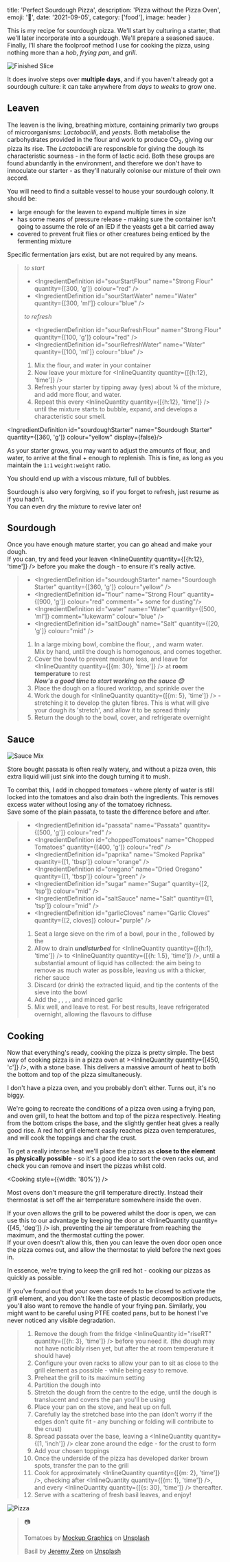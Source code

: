 




  title: 'Perfect Sourdough Pizza',
  description: 'Pizza without the Pizza Oven',
  emoji: '🍕',
  date: '2021-09-05',
  category: ['food'],
  image: header
}


This is my recipe for sourdough pizza. We'll start by culturing a starter, that we'll later incorporate into a sourdough. We'll prepare a seasoned sauce. Finally, I'll share the foolproof method I use for cooking the pizza, using nothing more than a *hob*, *frying pan*, and *grill*.


<Image image={IMG_1763} alt="Finished Slice" />

It does involve steps over **multiple days**, and if you haven't already got a sourdough culture: it can take anywhere from *days* to *weeks* to grow one.

<ServingsControl servings={6} plural="Pizzas" />

## Leaven

The leaven is the living, breathing mixture, containing primarily two groups of microorganisms: *Lactobacilli*, and *yeasts*. Both metabolise the carbohydrates provided in the flour and work to produce CO<sub>2</sub>, giving our pizza its rise. The *Lactobacilli* are responsible for giving the dough its characteristic sourness - in the form of lactic acid.
Both these groups are found abundantly in the environment, and therefore we don't have to innoculate our starter - as they'll naturally colonise our mixture of their own accord.

You will need to find a suitable vessel to house your sourdough colony. It should be:  

- large enough for the leaven to expand multiple times in size
- has some means of pressure release - making sure the container isn't going to assume the role of an IED if the yeasts get a bit carried away
- covered to prevent fruit flies or other creatures being enticed by the fermenting mixture

Specific fermentation jars exist, but are not required by any means.

<SourdoughStarter />

<blockquote>

*to start*
- <IngredientDefinition id="sourStartFlour" name="Strong Flour" quantity={[300, 'g']} colour="red" />
- <IngredientDefinition id="sourStartWater" name="Water" quantity={[300, 'ml']} colour="blue" />

*to refresh*
- <IngredientDefinition id="sourRefreshFlour" name="Strong Flour" quantity={[100, 'g']} colour="red" />
- <IngredientDefinition id="sourRefreshWater" name="Water" quantity={[100, 'ml']} colour="blue" />

1. Mix the <IngredientLink id="sourStartFlour">flour</IngredientLink>, and <IngredientLink id="sourStartWater">water</IngredientLink> in your container
2. Now leave your mixture for <InlineQuantity quantity={[{h:12}, 'time']} />
3. Refresh your starter by tipping away (yes) about ¾ of the mixture, and add more <IngredientLink id="sourRefreshFlour">flour</IngredientLink>, and <IngredientLink id="sourRefreshWater">water</IngredientLink>.
4. Repeat this every <InlineQuantity quantity={[{h:12}, 'time']} /> until the mixture starts to bubble, expand, and develops a characteristic sour smell.

</blockquote>

<IngredientDefinition id="sourdoughStarter" name="Sourdough Starter" quantity={[360, 'g']} colour="yellow" display={false}/>

As your starter grows, you may want to adjust the amounts of <IngredientLink id="sourRefreshFlour">flour</IngredientLink>, and <IngredientLink id="sourRefreshWater">water</IngredientLink>, to arrive at the final <IngredientLink id="sourdoughStarter" quantityOnly inlineQuantity /> + enough to replenish. This is fine, as long as you maintain the `1:1` `weight:weight` ratio.  

You should end up with a viscous mixture, full of bubbles.  

Sourdough is also very forgiving, so if you forget to refresh, just resume as if you hadn't.  
You can even dry the mixture to revive later on!

## Sourdough

Once you have enough mature starter, you can go ahead and make your dough.  
If you can, try and feed your leaven <InlineQuantity quantity={[{h:12}, 'time']} /> before you make the dough - to ensure it's really active.

<Sourdough />

<blockquote>

- <IngredientDefinition id="sourdoughStarter" name="Sourdough Starter" quantity={[360, 'g']} colour="yellow" />
- <IngredientDefinition id="flour" name="Strong Flour" quantity={[900, 'g']} colour="red" comment="+ some for dusting"/>
- <IngredientDefinition id="water" name="Water" quantity={[500, 'ml']} comment="lukewarm" colour="blue" />
- <IngredientDefinition id="saltDough" name="Salt" quantity={[20, 'g']} colour="mid" />

1. In a large mixing bowl, combine the <IngredientLink id="flour">flour</IngredientLink>, <IngredientLink id="sourdoughStarter" />, and <IngredientLink id="water">warm water</IngredientLink>.   
Mix by hand, until the dough is homogenous, and comes together.
2. Cover the bowl to prevent moisture loss, and leave for <InlineQuantity quantity={[{m: 30}, 'time']} /> at **room temperature** to rest  
***Now's a good time to start working on the sauce 😊***
3. Place the dough on a floured worktop, and sprinkle over the <IngredientLink id="saltDough" />
4. Work the dough for <InlineQuantity quantity={[{m: 5}, 'time']} /> - stretching it to develop the gluten fibres. This is what will give your dough its 'stretch', and allow it to be spread thinly
5. Return the dough to the bowl, cover, and refrigerate overnight

</blockquote>

## Sauce


<Image image={IMG_8215} alt="Sauce Mix" />

Store bought passata is often really watery, and without a pizza oven, this extra liquid will just sink into the dough turning it to mush.  
  
To combat this, I add in chopped tomatoes - where plenty of water is still locked into the tomatoes and also drain both the ingredients. This removes excess water without losing any of the tomatoey richness.  
Save some of the plain passata, to taste the difference before and after.

<Sieve />

<blockquote>

- <IngredientDefinition id="passata" name="Passata" quantity={[500, 'g']} colour="red" />
- <IngredientDefinition id="choppedTomatoes" name="Chopped Tomatoes" quantity={[400, 'g']} colour="red" />
- <IngredientDefinition id="paprika" name="Smoked Paprika" quantity={[1, 'tbsp']} colour="orange" />
- <IngredientDefinition id="oregano" name="Dried Oregano" quantity={[1, 'tbsp']} colour="green" />
- <IngredientDefinition id="sugar" name="Sugar" quantity={[2, 'tsp']} colour="mid" />
- <IngredientDefinition id="saltSauce" name="Salt" quantity={[1, 'tsp']} colour="mid" />
- <IngredientDefinition id="garlicCloves" name="Garlic Cloves" quantity={[2, cloves]} colour="purple" />

1. Seat a large sieve on the rim of a bowl, pour in the <IngredientLink id="choppedTomatoes" />, followed by the <IngredientLink id="passata" />
2. Allow to drain ***undisturbed*** for <InlineQuantity quantity={[{h:1}, 'time']} /> to <InlineQuantity quantity={[{h: 1.5}, 'time']} />, until a substantial amount of liquid has collected: the aim being to remove as much water as possible, leaving us with a thicker, richer sauce
3. Discard (or drink) the extracted liquid, and tip the contents of the sieve into the bowl
4. Add the <IngredientLink id="paprika" />, <IngredientLink id="oregano" />, <IngredientLink id="sugar" />, <IngredientLink id="saltSauce" />, and <IngredientLink id="garlicCloves">minced garlic</IngredientLink>
5. Mix well, and leave to rest. For best results, leave refrigerated overnight, allowing the flavours to diffuse

</blockquote>

## Cooking

Now that everything's ready, cooking the pizza is pretty simple. The best way of cooking pizza is in a pizza oven at ><InlineQuantity quantity={[450, 'c']} />, with a stone base. This delivers a massive amount of heat to both the bottom and top of the pizza simultaneously. 

I don't have a pizza oven, and you probably don't either. Turns out, it's no biggy.  

We're going to recreate the conditions of a pizza oven using a frying pan, and oven grill, to heat the bottom and top of the pizza respectively. Heating from the bottom crisps the base, and the slightly gentler heat gives a really good rise. A red hot grill element easily reaches pizza oven temperatures, and will cook the toppings and char the crust. 

To get a really intense heat we'll place the pizzas as **close to the element as physically possible** - so it's a good idea to sort the oven racks out, and check you can remove and insert the pizzas whilst cold.

<Cooking style={{width: '80%'}} />

Most ovens don't measure the grill temperature directly. Instead their thermostat is set off the air temperature somewhere inside the oven.  

If your oven allows the grill to be powered whilst the door is open, we can use this to our advantage by keeping the door at <InlineQuantity quantity={[45, 'deg']} /> ish, preventing the air temperature from reaching the maximum, and the thermostat cutting the power.  
If your oven doesn't allow this, then you can leave the oven door open once the pizza comes out, and allow the thermostat to yield before the next goes in.

In essence, we're trying to keep the grill red hot - cooking our pizzas as quickly as possible.


If you've found out that your oven door needs to be closed to activate the grill element, and you don't like the taste of plastic decomposition products, you'll also want to remove the handle of your frying pan. Similarly, you might want to be careful using PTFE coated pans, but to be honest I've never noticed any visible degradation.

<RemoveHandle />

<blockquote>

1. Remove the dough from the fridge <InlineQuantity id="riseRT" quantity={[{h: 3}, 'time']} /> before you need it. (the dough may not have noticibly risen yet, but after the <InlineQuantity id="riseRT" />  at room temperature it should have)
2. Configure your oven racks to allow your pan to sit as close to the grill element as possible - while being easy to remove.
3. Preheat the grill to its maximum setting
4. Partition the dough into <InlineQuantity quantity={[6]} shouldScale />
5. Stretch the dough from the centre to the edge, until the dough is translucent and covers the pan you'll be using
6. Place your pan on the stove, and heat up on full.
7. Carefully lay the stretched base into the pan (don't worry if the edges don't quite fit - any bunching or folding will contribute to the crust)
8. Spread passata over the base, leaving a <InlineQuantity quantity={[1, 'inch']} /> clear zone around the edge - for the crust to form
9. Add your chosen toppings
10. Once the underside of the pizza has developed darker brown spots, transfer the pan to the grill
11. Cook for approximately <InlineQuantity quantity={[{m: 2}, 'time']} />, checking after <InlineQuantity quantity={[{m: 1}, 'time']} />, and every <InlineQuantity quantity={[{s: 30}, 'time']} /> thereafter.
12. Serve with a scattering of fresh basil leaves, and enjoy!

</blockquote>


<Image image={IMG_8178} alt="Pizza" />

> 📷
>
> Tomatoes by [Mockup Graphics](https://unsplash.com/@mockupgraphics?utm_source=unsplash&utm_medium=referral&utm_content=creditCopyText) on [Unsplash](https://unsplash.com/s/photos/tomato?utm_source=unsplash&utm_medium=referral&utm_content=creditCopyText)
>
> Basil by [Jeremy Zero](https://unsplash.com/@jeremy0?utm_source=unsplash&utm_medium=referral&utm_content=creditCopyText) on [Unsplash](https://unsplash.com/s/photos/basil?utm_source=unsplash&utm_medium=referral&utm_content=creditCopyText)

